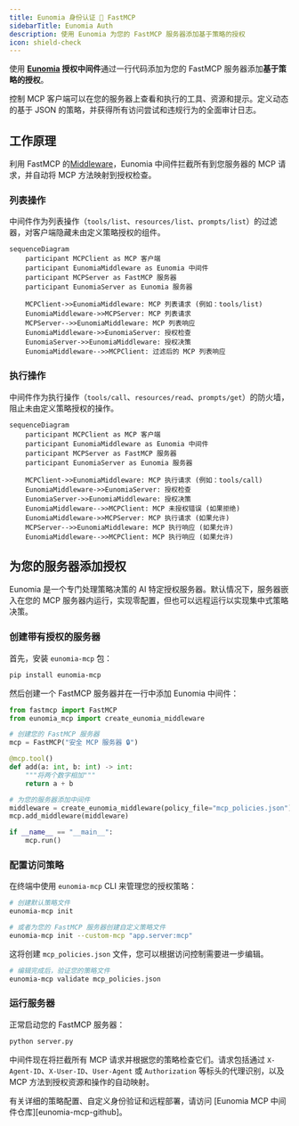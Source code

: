 ```yaml
---
title: Eunomia 身份认证 🤝 FastMCP
sidebarTitle: Eunomia Auth
description: 使用 Eunomia 为您的 FastMCP 服务器添加基于策略的授权
icon: shield-check
---
```


使用 **[Eunomia][eunomia-github] 授权中间件**通过一行代码添加为您的 FastMCP 服务器添加**基于策略的授权**。

控制 MCP 客户端可以在您的服务器上查看和执行的工具、资源和提示。定义动态的基于 JSON 的策略，并获得所有访问尝试和违规行为的全面审计日志。

## 工作原理

利用 FastMCP 的[Middleware][fastmcp-middleare]，Eunomia 中间件拦截所有到您服务器的 MCP 请求，并自动将 MCP 方法映射到授权检查。

### 列表操作

中间件作为列表操作（`tools/list`、`resources/list`、`prompts/list`）的过滤器，对客户端隐藏未由定义策略授权的组件。

```mermaid
sequenceDiagram
    participant MCPClient as MCP 客户端
    participant EunomiaMiddleware as Eunomia 中间件
    participant MCPServer as FastMCP 服务器
    participant EunomiaServer as Eunomia 服务器

    MCPClient->>EunomiaMiddleware: MCP 列表请求 (例如：tools/list)
    EunomiaMiddleware->>MCPServer: MCP 列表请求
    MCPServer-->>EunomiaMiddleware: MCP 列表响应
    EunomiaMiddleware->>EunomiaServer: 授权检查
    EunomiaServer->>EunomiaMiddleware: 授权决策
    EunomiaMiddleware-->>MCPClient: 过滤后的 MCP 列表响应
```

### 执行操作

中间件作为执行操作（`tools/call`、`resources/read`、`prompts/get`）的防火墙，阻止未由定义策略授权的操作。

```mermaid
sequenceDiagram
    participant MCPClient as MCP 客户端
    participant EunomiaMiddleware as Eunomia 中间件
    participant MCPServer as FastMCP 服务器
    participant EunomiaServer as Eunomia 服务器

    MCPClient->>EunomiaMiddleware: MCP 执行请求 (例如：tools/call)
    EunomiaMiddleware->>EunomiaServer: 授权检查
    EunomiaServer->>EunomiaMiddleware: 授权决策
    EunomiaMiddleware-->>MCPClient: MCP 未授权错误 (如果拒绝)
    EunomiaMiddleware->>MCPServer: MCP 执行请求 (如果允许)
    MCPServer-->>EunomiaMiddleware: MCP 执行响应 (如果允许)
    EunomiaMiddleware-->>MCPClient: MCP 执行响应 (如果允许)
```

## 为您的服务器添加授权

<Note>
Eunomia 是一个专门处理策略决策的 AI 特定授权服务器。默认情况下，服务器嵌入在您的 MCP 服务器内运行，实现零配置，但也可以远程运行以实现集中式策略决策。

</Note>

### 创建带有授权的服务器

首先，安装 `eunomia-mcp` 包：

```bash
pip install eunomia-mcp
```

然后创建一个 FastMCP 服务器并在一行中添加 Eunomia 中间件：

```python server.py
from fastmcp import FastMCP
from eunomia_mcp import create_eunomia_middleware

# 创建您的 FastMCP 服务器
mcp = FastMCP("安全 MCP 服务器 🔒")

@mcp.tool()
def add(a: int, b: int) -> int:
    """将两个数字相加"""
    return a + b

# 为您的服务器添加中间件
middleware = create_eunomia_middleware(policy_file="mcp_policies.json")
mcp.add_middleware(middleware)

if __name__ == "__main__":
    mcp.run()
```

### 配置访问策略

在终端中使用 `eunomia-mcp` CLI 来管理您的授权策略：

```bash
# 创建默认策略文件
eunomia-mcp init

# 或者为您的 FastMCP 服务器创建自定义策略文件
eunomia-mcp init --custom-mcp "app.server:mcp"
```

这将创建 `mcp_policies.json` 文件，您可以根据访问控制需要进一步编辑。

```bash
# 编辑完成后，验证您的策略文件
eunomia-mcp validate mcp_policies.json
```

### 运行服务器

正常启动您的 FastMCP 服务器：

```bash
python server.py
```

中间件现在将拦截所有 MCP 请求并根据您的策略检查它们。请求包括通过 `X-Agent-ID`、`X-User-ID`、`User-Agent` 或 `Authorization` 等标头的代理识别，以及 MCP 方法到授权资源和操作的自动映射。

<Tip>
  有关详细的策略配置、自定义身份验证和远程部署，请访问 [Eunomia MCP 中间件仓库][eunomia-mcp-github]。
</Tip>

[eunomia-github]: https://github.com/whataboutyou-ai/eunomia
[eunomia-mcp-github]: https://github.com/whataboutyou-ai/eunomia/tree/main/pkgs/extensions/mcp
[fastmcp-middleare]: /servers/middleware
